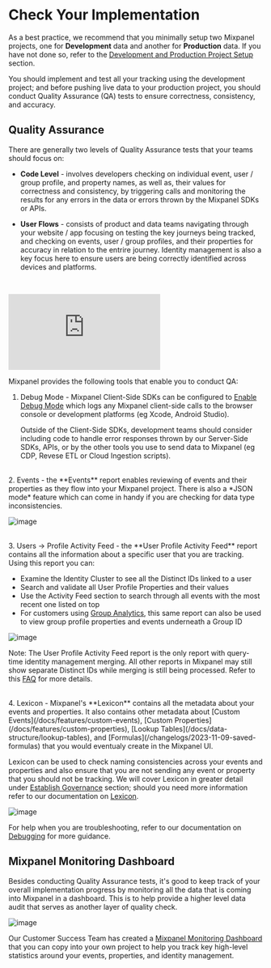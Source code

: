 # Check Your Implementation

As a best practice, we recommend that you minimally setup two Mixpanel projects, one for **Development** data and another for **Production** data. If you have not done so, refer to the [Development and Production Project Setup](/docs/tutorials/plan/setup#development-and-production-project-setup) section.

You should implement and test all your tracking using the development project; and before pushing live data to your production project, you should conduct Quality Assurance (QA) tests to ensure correctness, consistency, and accuracy.

## Quality Assurance

There are generally two levels of Quality Assurance tests that your teams should focus on:

- **Code Level** - involves developers checking on individual event, user / group profile, and property names, as well as, their values for correctness and consistency, by triggering calls and monitoring the results for any errors in the data or errors thrown by the Mixpanel SDKs or APIs.

- **User Flows** - consists of product and data teams navigating through your website / app focusing on testing the key journeys being tracked, and checking on events, user / group profiles, and their properties for accuracy in relation to the entrire journey. Identity management is also a key focus here to ensure users are being correctly identified across devices and platforms.

<br />
<p style={{ position: 'relative', paddingBottom: '56.25%', height: 0, overflow: 'hidden' }}>
  <iframe src="https://www.youtube.com/embed/uYDEYHIUW4E?rel=0" title="How to QA and Audit Your Data" frameborder="0" webkitallowfullscreen="true" mozallowfullscreen="true" allowFullScreen style={{position: 'absolute', top: 0, left: 0, width: '100%', height: '100%'}}></iframe>
</p>

Mixpanel provides the following tools that enable you to conduct QA:

1. Debug Mode - Mixpanel Client-Side SDKs can be configured to [Enable Debug Mode](/docs/debugging/overview#enable-debug-mode) which logs any Mixpanel client-side calls to the browser console or development platforms (eg Xcode, Android Studio). 

   Outside of the Client-Side SDKs, development teams should consider including code to handle error responses thrown by our Server-Side SDKs, APIs, or by the other tools you use to send data to Mixpanel (eg CDP, Revese ETL or Cloud Ingestion scripts).

<br />
2. Events - the **Events** report enables reviewing of events and their properties as they flow into your Mixpanel project. There is also a *JSON mode* feature which can come in handy if you are checking for data type inconsistencies.

   ![image](/tutorials/events-report.png "Events Report")

<br />
3. Users -> Profile Activity Feed - the **User Profile Activity Feed** report contains all the information about a specific user that you are tracking. Using this report you can:

   - Examine the Identity Cluster to see all the Distinct IDs linked to a user
   - Search and validate all User Profile Properties and their values
   - Use the Activity Feed section to search through all events with the most recent one listed on top
   - For customers using [Group Analytics](/docs/data-structure/advanced/group-analytics), this same report can also be used to view group profile properties and events underneath a Group ID

   ![image](/tutorials/profile-activity-feed.png "Profile Activity Feed")

   Note: The User Profile Activity Feed report is the only report with query-time identity management merging. All other reports in Mixpanel may still show separate Distinct IDs while merging is still being processed. Refer to this [FAQ](/docs/tracking-methods/id-management/identifying-users#how-long-does-it-take-for-the-device_id---user_id-mapping-to-take-effect) for more details.

<br />
4. Lexicon - Mixpanel's **Lexicon** contains all the metadata about your events and properties. It also contains other metadata about [Custom Events](/docs/features/custom-events), [Custom Properties](/docs/features/custom-properties), [Lookup Tables](/docs/data-structure/lookup-tables), and [Formulas](/changelogs/2023-11-09-saved-formulas) that you would eventualy create in the Mixpanel UI.

   Lexicon can be used to check naming consistencies across your events and properties and also ensure that you are not sending any event or property that you should not be tracking. We will cover Lexicon in greater detail under [Establish Governance](/docs/tutorials/implement/establish-governance#lexicon-overview-and-data-clean-up) section; should you need more information refer to our documentation on [Lexicon](/docs/data-governance/lexicon).

   ![image](/tutorials/lexicon-events-properties.png "Lexicon Events and Properties")

For help when you are troubleshooting, refer to our documentation on [Debugging](https://docs.mixpanel.com/docs/debugging/overview) for more guidance.

## Mixpanel Monitoring Dashboard

Besides conducting Quality Assurance tests, it's good to keep track of your overall implementation progress by monitoring all the data that is coming into Mixpanel in a dashboard. This is to help provide a higher level data audit that serves as another layer of quality check.

![image](/tutorials/mixpanel-monitoring-dashboard.png "Mixpanel Monitoring Dashboard")

Our Customer Success Team has created a [Mixpanel Monitoring Dashboard](https://mixpanel.com/s/2lMICh) that you can copy into your own project to help you track key high-level statistics around your events, properties, and identity management.
